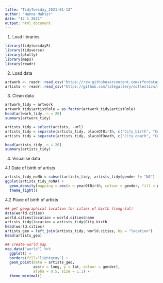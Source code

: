 ```yaml
---
title: "TidyTuesday_2021-01-12"
author: "Hanna Mahler"
date: "12 1 2021"
output: html_document
---
```


1. Load libraries
```r
library(tidytuesdayR)
library(tidyverse)
library(plotly)
library(maps)
library(readr)
```

2. Load data
```r
artwork <- readr::read_csv('https://raw.githubusercontent.com/rfordatascience/tidytuesday/master/data/2021/2021-01-12/artwork.csv')
artists <- readr::read_csv("https://github.com/tategallery/collection/raw/master/artist_data.csv")
```

3. Clean data
```r
artwork_tidy = artwork
artwork_tidy$artistRole = as.factor(artwork_tidy$artistRole)
head(artwork_tidy, n = 20)
summary(artwork_tidy)
```

```r
artists_tidy = select(artists, -url)
artists_tidy = separate(artists_tidy, placeOfBirth, c("City_birth", "Country_birth"), sep = ",")
artists_tidy = separate(artists_tidy, placeOfDeath, c("City_death", "Country_death"), sep = ",")

head(artists_tidy, n = 20)
summary(artists_tidy)
```


4. Visualise data

4.1 Date of birth of artists
```r
artists_tidy_noNA = subset(artists_tidy, artists_tidy$gender != "NA")
ggplot(artists_tidy_noNA) + 
  geom_density(mapping = aes(x = yearOfBirth, colour = gender, fill = gender), alpha = 0.5) + 
  theme_light()
```

4.2 Place of birth of artists
```r
## get geographical location for cities of birth (long-lat)
data(world.cities)
world.cities$location = world.cities$name
artists_tidy$location = artists_tidy$City_birth
head(world.cities)
artists_geo = left_join(artists_tidy, world.cities, by = "location")
head(artists_geo)

## create world map
map_data("world") %>% 
  ggplot() +
  borders(fill="lightgray") + 
  geom_point(data = artists_geo, 
             aes(x = long, y = lat, colour = gender), 
             alpha = 0.5, size = 1.1) + 
  theme_minimal()
```





















